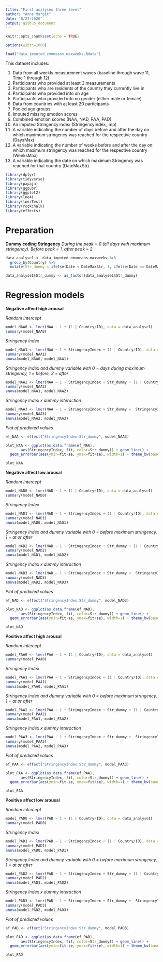 ```yaml
---
title: "First analyses three level"
author: "Anne Margit"
date: "8/27/2020"
output: github_document
---
```


```r
knitr::opts_chunk$set(echo = TRUE)
```

```r
options(width=1000)
```

```r
load("data_imputed_emomeans_maxweeks.Rdata")
```

This dataset includes:

1. Data from all weekly measurement waves (baseline through wave 11, Time 1 through 12) 
2. Participants who provided at least 3 measurements 
3. Participants who are residents of the country they currently live in
4. Participants who provided info on age
5. Participants who provided info on gender (either male or female)
6. Data from countries with at least 20 participants
7. Pooled age groups
8. Imputed missing emotion scores
9. Combined emotion scores (NAA, NAD, PAA, PAD)
10. An imputed Stringency index (StringencyIndex_imp) 
11. A variable indicating the number of days before and after the day on which maximum stringency was reached for the respective country (DaysMax)
12. A variable indicating the number of weeks before and after the day on which maximum stringency was reached for the respective country (WeeksMax)
13. A variable indicating the date on which maximum Stringency was reached for that country (DateMaxStr)

```r
library(dplyr)
library(tidyverse)
library(papaja)
library(ggpubr)
library(ggplot2)
library(lme4)
library(lmerTest)
library(rockchalk)
library(effects)
```

# Preparation

**Dummy coding Stringency**
*During the peak = 0 (all days with maximum stringency). Before peak = 1, after peak = 2*
```r
data_analyse1 <- data_imputed_emomeans_maxweeks %>%
  group_by(Country) %>%
  mutate(Str_dummy = ifelse(Date < DateMaxStr, 1, ifelse(Date == DateMaxStr, 0, 2)))

data_analyse1$Str_dummy <- as_factor(data_analyse1$Str_dummy)
```

# Regression models

**Negative affect high arousal**

*Random intercept*
```r
model_NAA0 <- lmer(NAA ~ 1 + (1 | Country/ID), data = data_analyse1)
summary(model_NAA0)
```

*Stringency Index*
```r
model_NAA1 <- lmer(NAA ~ 1 + StringencyIndex + (1 | Country/ID), data = data_analyse1)
summary(model_NAA1)
anova(model_NAA0, model_NAA1)
```

*Stringency Index and dummy variable with 0 = days during maximum stringency, 1 = before, 2 = after*
```r
model_NAA2 <- lmer(NAA ~ 1 + StringencyIndex + Str_dummy + (1 | Country/ID), data = data_analyse1)
summary(model_NAA2)
anova(model_NAA1, model_NAA2)
```

*Stringency Index x dummy interaction*
```r
model_NAA3 <- lmer(NAA ~ 1 + StringencyIndex + Str_dummy +  StringencyIndex*Str_dummy + (1 | Country/ID), data = data_analyse1)
summary(model_NAA3)
anova(model_NAA2, model_NAA3)
```

*Plot of predicted values*
```r
ef_NAA <- effect("StringencyIndex:Str_dummy", model_NAA3)

plot_NAA <- ggplot(as.data.frame(ef_NAA), 
       aes(StringencyIndex, fit, color=Str_dummy)) + geom_line() + 
  geom_errorbar(aes(ymin=fit-se, ymax=fit+se), width=1) + theme_bw(base_size=12) + scale_color_discrete(name="Maximum stringency", labels = c("During the peak", "Before the peak", "After the peak"))
```

```r
plot_NAA
```

**Negative affect low arousal**

*Random intercept*
```r
model_NAD0 <- lmer(NAD ~ 1 + (1 | Country/ID), data = data_analyse1)
summary(model_NAD0)
```

*Stringency Index*
```r
model_NAD1 <- lmer(NAD ~ 1 + StringencyIndex + (1 | Country/ID), data = data_analyse1)
summary(model_NAD1)
anova(model_NAD0, model_NAD1)
```

*Stringency Index and dummy variable with 0 = before maximum stringency, 1 = at or after*
```r
model_NAD2 <- lmer(NAD ~ 1 + StringencyIndex + Str_dummy + (1 | Country/ID), data = data_analyse1)
summary(model_NAD2)
anova(model_NAD1, model_NAD2)
```

*Stringency Index x dummy interaction*
```r
model_NAD3 <- lmer(NAD ~ 1 + StringencyIndex + Str_dummy +  StringencyIndex*Str_dummy + (1 | Country/ID), data = data_analyse1)
summary(model_NAD3)
anova(model_NAD2, model_NAD3)
```

*Plot of predicted values*
```r
ef_NAD <- effect("StringencyIndex:Str_dummy", model_NAD3)

plot_NAD <- ggplot(as.data.frame(ef_NAD), 
       aes(StringencyIndex, fit, color=Str_dummy)) + geom_line() + 
  geom_errorbar(aes(ymin=fit-se, ymax=fit+se), width=1) + theme_bw(base_size=12) + scale_color_discrete(name="Maximum stringency", labels = c("During the peak", "Before the peak", "After the peak"))
```

```r
plot_NAD
```

**Positive affect high arousal**

*Random intercept*
```r
model_PAA0 <- lmer(PAA ~ 1 + (1 | Country/ID), data = data_analyse1)
summary(model_PAA0)
```

*Stringency Index*
```r
model_PAA1 <- lmer(PAA ~ 1 + StringencyIndex + (1 | Country/ID), data = data_analyse1)
summary(model_PAA1)
anova(model_PAA0, model_PAA1)
```

*Stringency Index and dummy variable with 0 = before maximum stringency, 1 = at or after*
```r
model_PAA2 <- lmer(PAA ~ 1 + StringencyIndex + Str_dummy + (1 | Country/ID), data = data_analyse1)
summary(model_PAA2)
anova(model_PAA1, model_PAA2)
```

*Stringency Index x dummy interaction*
```r
model_PAA3 <- lmer(PAA ~ 1 + StringencyIndex + Str_dummy +  StringencyIndex*Str_dummy + (1 | Country/ID), data = data_analyse1)
summary(model_PAA3)
anova(model_PAA2, model_PAA3)
```

*Plot of predicted values*
```r
ef_PAA <- effect("StringencyIndex:Str_dummy", model_PAA3)

plot_PAA <- ggplot(as.data.frame(ef_PAA), 
       aes(StringencyIndex, fit, color=Str_dummy)) + geom_line() + 
  geom_errorbar(aes(ymin=fit-se, ymax=fit+se), width=1) + theme_bw(base_size=12) + scale_color_discrete(name="Maximum stringency", labels = c("During the peak", "Before the peak", "After the peak"))
```

```r
plot_PAA
```

**Positive affect low arousal**

*Random intercept*
```r
model_PAD0 <- lmer(PAD ~ 1 + (1 | Country/ID), data = data_analyse1)
summary(model_PAD0)
```

*Stringency Index*
```r
model_PAD1 <- lmer(PAD ~ 1 + StringencyIndex + (1 | Country/ID), data = data_analyse1)
summary(model_PAD1)
anova(model_PAD0, model_PAD1)
```

*Stringency Index and dummy variable with 0 = before maximum stringency, 1 = at or after*
```r
model_PAD2 <- lmer(PAD ~ 1 + StringencyIndex + Str_dummy + (1 | Country/ID), data = data_analyse1)
summary(model_PAD2)
anova(model_PAD1, model_PAD2)
```

*Stringency Index x dummy interaction*
```r
model_PAD3 <- lmer(PAD ~ 1 + StringencyIndex + Str_dummy +  StringencyIndex*Str_dummy + (1 | Country/ID), data = data_analyse1)
summary(model_PAD3)
anova(model_PAD2, model_PAD3)
```

*Plot of predicted values*
```r
ef_PAD <- effect("StringencyIndex:Str_dummy", model_PAD3)

plot_PAD <- ggplot(as.data.frame(ef_PAD), 
       aes(StringencyIndex, fit, color=Str_dummy)) + geom_line() + 
  geom_errorbar(aes(ymin=fit-se, ymax=fit+se), width=1) + theme_bw(base_size=12) + scale_color_discrete(name="Maximum stringency", labels = c("During the peak", "Before the peak", "After the peak"))
```

```r
plot_PAD
```




